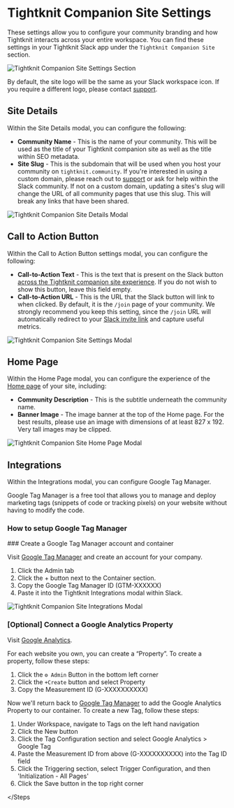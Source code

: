 
# Tightknit Companion Site Settings

These settings allow you to configure your community branding and how Tightknit interacts across your entire workspace.
You can find these settings in your Tightknit Slack app under the `Tightknit Companion Site` section.

![Tightknit Companion Site Settings Section](/slack-administration/site-settings.png)

By default, the site logo will be the same as your Slack workspace icon. If you require a different logo, please contact [support](mailto:support@tightknit.ai).

## Site Details

Within the Site Details modal, you can configure the following:

- **Community Name** - This is the name of your community.
  This will be used as the title of your Tightknit companion site as well as the title within SEO metadata.
- **Site Slug** - This is the subdomain that will be used when you host your community on `tightknit.community`.
  <Callout type="info" emoji="ℹ️">
    If you're interested in using a custom domain, please reach out to
    [support](mailto:support@tightknit.ai) or ask for help within the Slack
    community.
  </Callout>
  <Callout type="warning" emoji="⚠️">
    If not on a custom domain, updating a sites's slug will change the URL of
    all community pages that use this slug. This will break any links that have
    been shared.
  </Callout>

![Tightknit Companion Site Details Modal](/slack-administration/community-details-modal.png)

## Call to Action Button

Within the Call to Action Button settings modal, you can configure the following:

- **Call-to-Action Text** - This is the text that is present on the Slack button [across the Tightknit companion site experience](../tightknit-site/navbar-and-sidebar.mdx#call-to-action-button). If you do not wish to show this button, leave this field empty.
- **Call-to-Action URL** - This is the URL that the Slack button will link to when clicked. By default, it is the `/join` page of your community. We strongly recommend you keep this setting, since the `/join` URL will automatically redirect to your [Slack invite link](#slack-invite-link) and capture useful metrics.

![Tightknit Companion Site Settings Modal](/slack-administration/site-call-to-action-button-modal.png)

## Home Page

Within the Home Page modal, you can configure the experience of the [Home page](../tightknit-site/home) of your site, including:

- **Community Description** - This is the subtitle underneath the community name.
- **Banner Image** - The image banner at the top of the Home page. For the best results, please use an image with dimensions of at least 827 x 192. Very tall images may be clipped.

![Tightknit Companion Site Home Page Modal](/slack-administration/home-page-modal.png)

## Integrations

Within the Integrations modal, you can configure Google Tag Manager.

Google Tag Manager is a free tool that allows you to manage and deploy marketing tags (snippets of code or tracking pixels) on your website without having to modify the code.

### How to setup Google Tag Manager

<Steps>
### Create a Google Tag Manager account and container
 
Visit [Google Tag Manager](https://tagmanager.google.com/) and create an account for your company.

1. Click the Admin tab
2. Click the + button next to the Container section.
3. Copy the Google Tag Manager ID (GTM-XXXXXX)
4. Paste it into the Tightknit Integrations modal within Slack.

![Tightknit Companion Site Integrations Modal](/slack-administration/site-integrations-modal.png)

### [Optional] Connect a Google Analytics Property

Visit [Google Analytics](https://analytics.google.com/analytics/web/).

For each website you own, you can create a “Property”.
To create a property, follow these steps:

1. Click the `⚙ Admin` Button in the bottom left corner
2. Click the `+Create` button and select Property
3. Copy the Measurement ID (G-XXXXXXXXXX)

Now we'll return back to [Google Tag Manager](https://tagmanager.google.com/) to add the Google Analytics Property to our container.
To create a new Tag, follow these steps:

1. Under Workspace, navigate to Tags on the left hand navigation
2. Click the New button
3. Click the Tag Configuration section and select Google Analytics > Google Tag
4. Paste the Measurement ID from above (G-XXXXXXXXXX) into the Tag ID field
5. Click the Triggering section, select Trigger Configuration, and then 'Initialization - All Pages'
6. Click the Save button in the top right corner

</Steps

>
